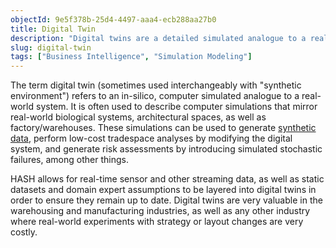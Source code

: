 ```yaml
---
objectId: 9e5f378b-25d4-4497-aaa4-ecb288aa27b0
title: Digital Twin
description: "Digital twins are a detailed simulated analogue to a real-world system"
slug: digital-twin
tags: ["Business Intelligence", "Simulation Modeling"]
---
```


The term digital twin (sometimes used interchangeably with "synthetic environment") refers to an in-silico, computer simulated analogue to a real-world system. It is often used to describe computer simulations that mirror real-world biological systems, architectural spaces, as well as factory/warehouses. These simulations can be used to generate [synthetic data](https://hash.ai/glossary/synthetic-data-generation), perform low-cost tradespace analyses by modifying the digital system, and generate risk assessments by introducing simulated stochastic failures, among other things.

HASH allows for real-time sensor and other streaming data, as well as static datasets and domain expert assumptions to be layered into digital twins in order to ensure they remain up to date. Digital twins are very valuable in the warehousing and manufacturing industries, as well as any other industry where real-world experiments with strategy or layout changes are very costly.
